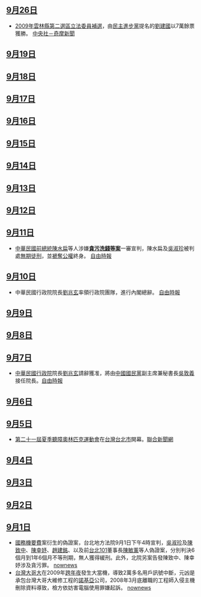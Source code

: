 {{vfd|[[Wikipedia:頁面存廢討論/記錄/2022/06/17#2022年6月臺灣|比較標準]]提刪|date=2022/06/18}}
<noinclude>{{MonthInTaiwan|2009|9}}</noinclude>

==[[9月26日|9月26日]]==
*[[2009年雲林縣第二選區立法委員補選|2009年雲林縣第二選區立法委員補選]]，由[[民主進步黨|民主進步黨]]提名的[[劉建國|劉建國]]以7萬餘票獲勝。 [http://tw.news.yahoo.com/article/url/d/a/090926/5/1rv9i.html 中央社－奇摩新聞]{{dead link|date=十一月 2017 |bot=InternetArchiveBot }}
==[[9月19日|9月19日]]==

==[[9月18日|9月18日]]==

==[[9月17日|9月17日]]==

==[[9月16日|9月16日]]==

==[[9月15日|9月15日]]==

==[[9月14日|9月14日]]==

==[[9月13日|9月13日]]==

==[[9月12日|9月12日]]==

==[[9月11日|9月11日]]==
*[[中華民國總統|中華民國前總統]][[陳水扁|陳水扁]]等人涉嫌'''[[陳水扁家庭密帳案|貪污洗錢等案]]'''一審宣判，陳水扁及[[吳淑珍|吳淑珍]]被判處[[無期徒刑|無期徒刑]]，並[[褫奪公權|褫奪公權]]終身。 [https://web.archive.org/web/20090915003857/http://www.libertytimes.com.tw/2009/new/sep/12/today-t1.htm 自由時報]
==[[9月10日|9月10日]]==
*中華民國行政院院長[[劉兆玄|劉兆玄]]率領行政院團隊，進行內閣總辭。 [https://web.archive.org/web/20090910045545/http://www.libertytimes.com.tw/2009/new/sep/8/today-t1.htm 自由時報]

==[[9月9日|9月9日]]==

==[[9月8日|9月8日]]==

==[[9月7日|9月7日]]==
*[[中華民國行政院|中華民國行政院]]院長[[劉兆玄|劉兆玄]]請辭獲准，將由[[中國國民黨|中國國民黨]]副主席兼秘書長[[吳敦義|吳敦義]]接任院長。[http://iservice.libertytimes.com.tw/liveNews/news.php?no=265753&type=%E6%94%BF%E6%B2%BB 自由時報]{{dead link|date=十一月 2017 |bot=InternetArchiveBot }}

==[[9月6日|9月6日]]==

==[[9月5日|9月5日]]==
*[[第二十一屆夏季聽障奧林匹克運動會|第二十一屆夏季聽障奧林匹克運動會]]在[[台灣|台灣]][[台北市|台北市]]開幕。[https://web.archive.org/web/20090907155604/http://udn.com/NEWS/SPORTS/SPO4/5119039.shtml 聯合新聞網]

==[[9月4日|9月4日]]==

==[[9月3日|9月3日]]==

==[[9月2日|9月2日]]==

==[[9月1日|9月1日]]==
* [[國務機要費|國務機要費]]案衍生的偽證案，台北地方法院9月1日下午4時宣判，[[吳淑珍|吳淑珍]]及[[陳致中|陳致中]]、[[陳幸妤|陳幸妤]]、[[趙建銘|趙建銘]]、以及前[[台北101|台北101]]董事長[[陳敏薰|陳敏薰]]等人偽證案，分別判決6個月到1年6個月不等刑期，無人獲得緩刑。此外，北院另案告發陳致中、陳幸妤涉及貪污罪。 [http://www.nownews.com/2009/09/01/138-2500055.htm nownews]
* [[台灣大哥大|台灣大哥大]]在2009年[[跨年夜|跨年夜]]發生大當機，導致2萬多名用戶訊號中斷，元凶是承包台灣大哥大維修工程的[[諾基亞|諾基亞]]公司，2008年3月底離職的工程師入侵主機刪除資料導致，檢方依妨害電腦使用罪嫌起訴。 [http://www.nownews.com/2009/09/01/91-2499852.htm nownews]{{Wayback|url=http://www.nownews.com/2009/09/01/91-2499852.htm |date=20090905000847 }}

{{Portal:台灣新聞動態/Footer}}